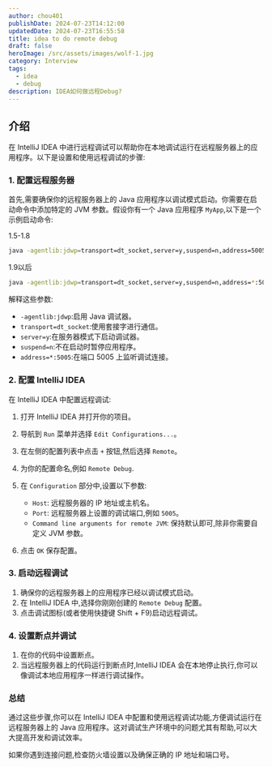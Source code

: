 ```yaml
---
author: chou401
publishDate: 2024-07-23T14:12:00
updatedDate: 2024-07-23T16:55:58
title: idea to do remote debug
draft: false
heroImage: /src/assets/images/wolf-1.jpg
category: Interview
tags:
  - idea
  - debug
description: IDEA如何做远程Debug?
---
```


## 介绍

在 IntelliJ IDEA 中进行远程调试可以帮助你在本地调试运行在远程服务器上的应用程序。以下是设置和使用远程调试的步骤:

### 1. **配置远程服务器**

首先,需要确保你的远程服务器上的 Java 应用程序以调试模式启动。你需要在启动命令中添加特定的 JVM 参数。假设你有一个 Java 应用程序 `MyApp`,以下是一个示例启动命令:

1.5-1.8

```sh
java -agentlib:jdwp=transport=dt_socket,server=y,suspend=n,address=5005 -jar MyApp.jar
```

1.9以后

```sh
java -agentlib:jdwp=transport=dt_socket,server=y,suspend=n,address=*:5005 -jar MyApp.jar
```

解释这些参数:

- `-agentlib:jdwp`:启用 Java 调试器。
- `transport=dt_socket`:使用套接字进行通信。
- `server=y`:在服务器模式下启动调试器。
- `suspend=n`:不在启动时暂停应用程序。
- `address=*:5005`:在端口 5005 上监听调试连接。

### 2. **配置 IntelliJ IDEA**

在 IntelliJ IDEA 中配置远程调试:

1. 打开 IntelliJ IDEA 并打开你的项目。
2. 导航到 `Run` 菜单并选择 `Edit Configurations...`。
3. 在左侧的配置列表中点击 `+` 按钮,然后选择 `Remote`。
4. 为你的配置命名,例如 `Remote Debug`.
5. 在 `Configuration` 部分中,设置以下参数:

   - `Host`: 远程服务器的 IP 地址或主机名。
   - `Port`: 远程服务器上设置的调试端口,例如 `5005`。
   - `Command line arguments for remote JVM`: 保持默认即可,除非你需要自定义 JVM 参数。

6. 点击 `OK` 保存配置。

### 3. **启动远程调试**

1. 确保你的远程服务器上的应用程序已经以调试模式启动。
2. 在 IntelliJ IDEA 中,选择你刚刚创建的 `Remote Debug` 配置。
3. 点击调试图标(或者使用快捷键 Shift + F9)启动远程调试。

### 4. **设置断点并调试**

1. 在你的代码中设置断点。
2. 当远程服务器上的代码运行到断点时,IntelliJ IDEA 会在本地停止执行,你可以像调试本地应用程序一样进行调试操作。

### 总结

通过这些步骤,你可以在 IntelliJ IDEA 中配置和使用远程调试功能,方便调试运行在远程服务器上的 Java 应用程序。这对调试生产环境中的问题尤其有帮助,可以大大提高开发和调试效率。

如果你遇到连接问题,检查防火墙设置以及确保正确的 IP 地址和端口号。
